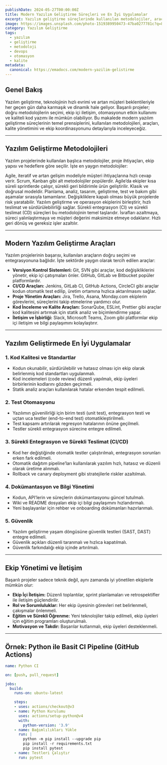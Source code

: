 ```yaml
---
publishDate: 2024-05-27T00:00:00Z
title: Modern Yazılım Geliştirme Süreçleri ve En İyi Uygulamalar
excerpt: Yazılım geliştirme süreçlerinde kullanılan metodolojiler, araçlar, otomasyon, kalite yönetimi ve ekip koordinasyonunu içeren kapsamlı rehber.
image: https://images.unsplash.com/photo-1519389950473-47ba0277781c?q=80&w=2071&auto=format&fit=crop&ixlib=rb-4.1.0
category: Yazılım Geliştirme
tags:
  - yazılım
  - geliştirme
  - metodoloji
  - devops
  - otomasyon
  - kalite
metadata:
  canonical: https://emadocs.com/modern-yazilim-gelistirme
---
```



## Genel Bakış

Yazılım geliştirme, teknolojinin hızlı evrimi ve artan müşteri beklentileriyle her geçen gün daha karmaşık ve dinamik hale geliyor. Başarılı projeler; doğru metodolojilerin seçimi, ekip içi iletişim, otomasyonun etkin kullanımı ve kaliteli kod yazımı ile mümkün olabiliyor. Bu makalede modern yazılım geliştirme süreçlerinin temel prensiplerini, kullanılan metodolojileri, araçları, kalite yönetimini ve ekip koordinasyonunu detaylarıyla inceleyeceğiz.

---

## Yazılım Geliştirme Metodolojileri

Yazılım projelerinde kullanılan başlıca metodolojiler, proje ihtiyaçları, ekip yapısı ve hedeflere göre seçilir. İşte en yaygın metodolojiler:

<DListItem dt="Agile (Çevik) Metodoloji">
  Agile, iteratif ve artan gelişim modeliyle müşteri ihtiyaçlarına hızlı cevap verir. Scrum, Kanban gibi alt metodolojiler popülerdir. Agile’da ekipler kısa süreli sprintlerde çalışır, sürekli geri bildirimle ürün geliştirilir.
</DListItem>

<DListItem dt="Waterfall (Şelale) Metodolojisi">
  Klasik ve doğrusal modeldir. Planlama, analiz, tasarım, geliştirme, test ve bakım gibi aşamalar sırasıyla tamamlanır. Değişikliklere kapalı olması büyük projelerde risk yaratabilir.
</DListItem>

<DListItem dt="DevOps">
  Yazılım geliştirme ve operasyon ekiplerini birleştirir, hızlı teslimat ve sürdürülebilirliği sağlar. Sürekli entegrasyon (CI) ve sürekli teslimat (CD) süreçleri bu metodolojinin temel taşlarıdır.
</DListItem>

<DListItem dt="Lean Yazılım Geliştirme">
  İsrafları azaltmaya, süreci yalınlaştırmaya ve müşteri değerini maksimize etmeye odaklanır. Hızlı geri dönüş ve gereksiz işler azaltılır.
</DListItem>

---

## Modern Yazılım Geliştirme Araçları

Yazılım projelerinin başarısı, kullanılan araçların doğru seçimi ve entegrasyonuna bağlıdır. İşte sektörde yaygın olarak tercih edilen araçlar:

- **Versiyon Kontrol Sistemleri:** Git, SVN gibi araçlar, kod değişikliklerini yönetir, ekip içi çatışmaları önler. GitHub, GitLab ve Bitbucket popüler platformlardır.  
- **CI/CD Araçları:** Jenkins, GitLab CI, GitHub Actions, CircleCI gibi araçlar kodun otomatik test edilip, üretim ortamına hızlıca aktarılmasını sağlar.  
- **Proje Yönetim Araçları:** Jira, Trello, Asana, Monday.com ekiplerin görevlerini, süreçlerini takip etmelerine yardımcı olur.  
- **Kod İnceleme ve Kalite Araçları:** SonarQube, ESLint, Prettier gibi araçlar kod kalitesini artırmak için statik analiz ve biçimlendirme yapar.  
- **İletişim ve İşbirliği:** Slack, Microsoft Teams, Zoom gibi platformlar ekip içi iletişim ve bilgi paylaşımını kolaylaştırır.

---

## Yazılım Geliştirmede En İyi Uygulamalar

### 1. Kod Kalitesi ve Standartlar

- Kodun okunabilir, sürdürülebilir ve hatasız olması için ekip olarak belirlenmiş kod standartları uygulanmalı.  
- Kod incelemeleri (code review) düzenli yapılmalı, ekip üyeleri birbirlerinin kodlarını gözden geçirmeli.  
- Statik analiz araçları kullanılarak hatalar erkenden tespit edilmeli.

### 2. Test Otomasyonu

- Yazılımın güvenilirliği için birim testi (unit test), entegrasyon testi ve uçtan uca testler (end-to-end test) otomatikleştirilmeli.  
- Test kapsamı artırılarak regresyon hatalarının önüne geçilmeli.  
- Testler sürekli entegrasyon sürecine entegre edilmeli.

### 3. Sürekli Entegrasyon ve Sürekli Teslimat (CI/CD)

- Kod her değiştiğinde otomatik testler çalıştırılmalı, entegrasyon sorunları erken fark edilmeli.  
- Otomatik dağıtım pipeline’ları kullanılarak yazılım hızlı, hatasız ve düzenli olarak üretime alınmalı.  
- Rollback ve canary deployment gibi stratejilerle riskler azaltılmalı.

### 4. Dokümantasyon ve Bilgi Yönetimi

- Kodun, API’lerin ve süreçlerin dokümantasyonu güncel tutulmalı.  
- Wiki ve README dosyaları ekip içi bilgi paylaşımını hızlandırmalı.  
- Yeni başlayanlar için rehber ve onboarding dokümanları hazırlanmalı.

### 5. Güvenlik

- Yazılım geliştirme yaşam döngüsüne güvenlik testleri (SAST, DAST) entegre edilmeli.  
- Güvenlik açıkları düzenli taranmalı ve hızlıca kapatılmalı.  
- Güvenlik farkındalığı ekip içinde artırılmalı.

---

## Ekip Yönetimi ve İletişim

Başarılı projeler sadece teknik değil, aynı zamanda iyi yönetilen ekiplerle mümkün olur:

- **Ekip İçi İletişim:** Düzenli toplantılar, sprint planlamaları ve retrospektifler ile iletişim güçlendirilir.  
- **Rol ve Sorumluluklar:** Her ekip üyesinin görevleri net belirlenmeli, çakışmalar önlenmeli.  
- **Eğitim ve Sürekli Öğrenme:** Yeni teknolojiler takip edilmeli, ekip üyeleri için eğitim programları oluşturulmalı.  
- **Motivasyon ve Takdir:** Başarılar kutlanmalı, ekip üyeleri desteklenmeli.

---

## Örnek: Python ile Basit CI Pipeline (GitHub Actions)

```yaml
name: Python CI

on: [push, pull_request]

jobs:
  build:
    runs-on: ubuntu-latest

    steps:
    - uses: actions/checkout@v3
    - name: Python Kurulumu
      uses: actions/setup-python@v4
      with:
        python-version: '3.9'
    - name: Bağımlılıkları Yükle
      run: |
        python -m pip install --upgrade pip
        pip install -r requirements.txt
        pip install pytest
    - name: Testleri Çalıştır
      run: pytest
